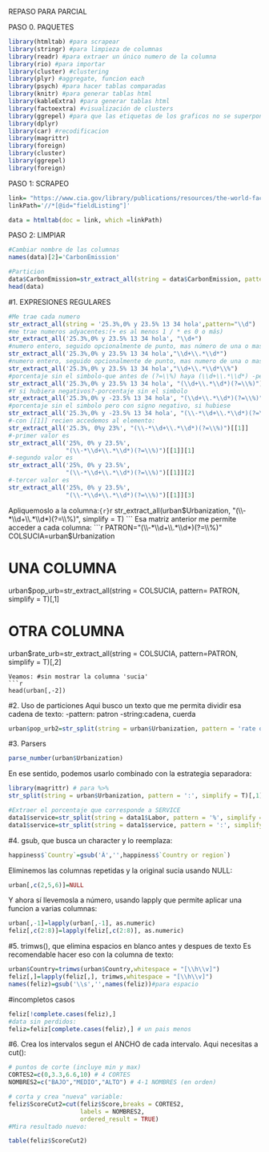 

REPASO PARA PARCIAL

PASO 0. PAQUETES
```r
library(htmltab) #para scrapear
library(stringr) #para limpieza de columnas 
library(readr) #para extraer un único numero de la columna
library(rio) #para importar
library(cluster) #clustering
library(plyr) #aggregate, funcion each
library(psych) #para hacer tablas comparadas
library(knitr) #para generar tablas html
library(kableExtra) #para generar tablas html
library(factoextra) #visualización de clusters
library(ggrepel) #para que las etiquetas de los graficos no se superpongan
library(dplyr)
library(car) #recodificacion
library(magrittr)
library(foreign)
library(cluster)
library(ggrepel)
library(foreign)
```

PASO 1: SCRAPEO
```r
link= "https://www.cia.gov/library/publications/resources/the-world-factbook/fields/274.html"
linkPath='//*[@id="fieldListing"]'

data = htmltab(doc = link, which =linkPath)
```

PASO 2: LIMPIAR
```r
#Cambiar nombre de las columnas
names(data)[2]='CarbonEmission'

#Particion
data$CarbonEmission=str_extract_all(string = data$CarbonEmission, pattern= "(\\-*\\d+\\.*\\d*\\,*\\d*)", simplify = T)[,1]
head(data)
```

#1. EXPRESIONES REGULARES
```r
#Me trae cada numero
str_extract_all(string = '25.3%,0% y 23.5% 13 34 hola',pattern="\\d")
#me trae numeros adyacentes:(+ es al menos 1 / * es 0 o más)
str_extract_all('25.3%,0% y 23.5% 13 34 hola', "\\d+") 
#numero entero, seguido opcionalmente de punto, mas número de una o mas cifras.
str_extract_all('25.3%,0% y 23.5% 13 34 hola',"\\d+\\.*\\d*")
#numero entero, seguido opcionalmente de punto, mas numero de una o mas cifras, seguido de %.
str_extract_all('25.3%,0% y 23.5% 13 34 hola',"\\d+\\.*\\d*\\%")
#porcentaje sin el simbolo-que antes de (?=\\%) haya (\\d+\\.*\\d*) -pero solo trae (\\d+\\.*\\d*)
str_extract_all('25.3%,0% y 23.5% 13 34 hola', "(\\d+\\.*\\d*)(?=\\%)")
#Y si hubiera negativos?-porcentaje sin el simbolo
str_extract_all('25.3%,0% y -23.5% 13 34 hola', "(\\d+\\.*\\d*)(?=\\%)")
#porcentaje sin el simbolo pero con signo negativo, si hubiese
str_extract_all('25.3%,0% y -23.5% 13 34 hola', "(\\-*\\d+\\.*\\d*)(?=\\%)")
#-con [[1]] recien accedemos al elemento:
str_extract_all('25.3%, 0%y 23%', "(\\-*\\d+\\.*\\d*)(?=\\%)")[[1]]
#-primer valor es
str_extract_all('25%, 0% y 23.5%',
                "(\\-*\\d+\\.*\\d*)(?=\\%)")[[1]][1]
#-segundo valor es
str_extract_all('25%, 0% y 23.5%',
                "(\\-*\\d+\\.*\\d*)(?=\\%)")[[1]][2]
#-tercer valor es
str_extract_all('25%, 0% y 23.5%', 
                "(\\-*\\d+\\.*\\d*)(?=\\%)")[[1]][3]
```
Apliquemoslo a la columna:```{r}
```r
str_extract_all(urban$Urbanization,
                "(\\-*\\d+\\.*\\d*)(?=\\%)", simplify = T)
```
Esa matriz anterior me permite acceder a cada columna:
```r
PATRON="(\\-*\\d+\\.*\\d*)(?=\\%)"
COLSUCIA=urban$Urbanization

# UNA COLUMNA
urban$pop_urb=str_extract_all(string = COLSUCIA,
                              pattern= PATRON,
                              simplify = T)[,1]

# OTRA COLUMNA
urban$rate_urb=str_extract_all(string = COLSUCIA,
                               pattern=PATRON,
                               simplify = T)[,2]
```
Veamos: #sin mostrar la columna 'sucia'
```r
head(urban[,-2]) 
```

#2. Uso de particiones
Aqui busco un texto que me permita dividir esa cadena de texto:
-pattern: patron
-string:cadena, cuerda
```r
urban$pop_urb2=str_split(string = urban$Urbanization, pattern = 'rate of urbanization:', simplify = T)[,1] #el numero de la parte con la que me quedo 
```
#3. Parsers
```r
parse_number(urban$Urbanization)
```
En ese sentido, podemos usarlo combinado con la estrategia separadora:
```r
library(magrittr) # para %>%
str_split(string = urban$Urbanization, pattern = ':', simplify = T)[,1]%>%parse_number()

#Extraer el porcentaje que corresponde a SERVICE
data1$service=str_split(string = data1$Labor, pattern = '%', simplify = T)[,3]
data1$service=str_split(string = data1$service, pattern = ':', simplify = T)[,2]%>%parse_number()

```
#4. gsub, que busca un character y lo reemplaza:
```r
happiness$`Country`=gsub('Â','',happiness$`Country or region`)
```

Eliminemos las columnas repetidas y la original sucia usando NULL:
```r
urban[,c(2,5,6)]=NULL
```
Y ahora sí llevemosla a número, usando lapply que permite aplicar una funcion a varias columnas:
```r
urban[,-1]=lapply(urban[,-1], as.numeric)
feliz[,c(2:8)]=lapply(feliz[,c(2:8)], as.numeric)
```
#5. trimws(), que elimina espacios en blanco antes y despues de texto
Es recomendable hacer eso con la columna de texto:
```r
urban$Country=trimws(urban$Country,whitespace = "[\\h\\v]")
feliz[,]=lapply(feliz[,], trimws,whitespace = "[\\h\\v]")
names(feliz)=gsub('\\s','',names(feliz))#para espacio

```
#incompletos casos
```r
feliz[!complete.cases(feliz),]
#data sin perdidos:
feliz=feliz[complete.cases(feliz),] # un pais menos

```

#6. Crea los intervalos segun el ANCHO de cada intervalo.
Aqui necesitas a cut():
```r
# puntos de corte (incluye min y max)
CORTES2=c(0,3.3,6.6,10) # 4 CORTES
NOMBRES2=c("BAJO","MEDIO","ALTO") # 4-1 NOMBRES (en orden)

# corta y crea "nueva" variable:
feliz$ScoreCut2=cut(feliz$Score,breaks = CORTES2, 
                    labels = NOMBRES2,
                    ordered_result = TRUE)
#Mira resultado nuevo:

table(feliz$ScoreCut2)
```


